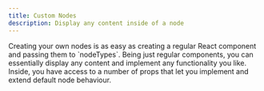 ```yaml
---
title: Custom Nodes
description: Display any content inside of a node
---
```




<ExampleLayout>
Creating your own nodes is as easy as creating a regular React component and passing them to `nodeTypes`. Being just regular components, you can essentially display any content and implement any functionality you like. Inside, you have access to a number of props that let you implement and extend default node behaviour.

<RemoteCodeViewer route="examples/nodes/custom-node" framework="react" />

</ExampleLayout>
